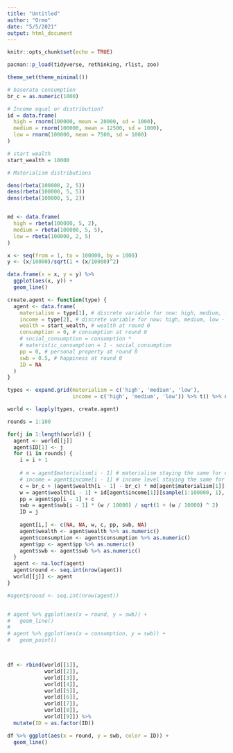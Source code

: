 ```yaml
---
title: "Untitled"
author: "Ormo"
date: "5/5/2021"
output: html_document
---
```


```r
knitr::opts_chunk$set(echo = TRUE)

pacman::p_load(tidyverse, rethinking, rlist, zoo)

theme_set(theme_minimal())
```


```r
# baserate consumption
br_c = as.numeric(1000)

# Income equal or distribution?
id = data.frame(
  high = rnorm(100000, mean = 20000, sd = 1000),
  medium = rnorm(100000, mean = 12500, sd = 1000),
  low = rnorm(100000, mean = 7500, sd = 1000)
)

# start wealth
start_wealth = 10000

# Materialism distributions

dens(rbeta(100000, 2, 5))
dens(rbeta(100000, 5, 5))
dens(rbeta(100000, 5, 2))


md <- data.frame(
  high = rbeta(100000, 5, 2),
  medium = rbeta(100000, 5, 5),
  low = rbeta(100000, 2, 5)
)

x <- seq(from = 1, to = 100000, by = 1000)
y <- (x/10000)/sqrt(1 + (x/10000)^2)

data.frame(x = x, y = y) %>% 
  ggplot(aes(x, y)) +
  geom_line()


```


```r
create.agent <- function(type) {
  agent <- data.frame(
    materialism = type[1], # discrete variable for now: high, medium, low - could be a distribution too
    income = type[2], # discrete variable for now: high, medium, low - could be a distribution too
    wealth = start_wealth, # wealth at round 0
    consumption = 0, # consumption at round 0
    # social_consumption = consumption *
    # materistic_consumption = 1 - social_consumption
    pp = 0, # personal property at round 0
    swb = 0.5, # happiness at round 0
    ID = NA
  )
}

```

```r
types <- expand.grid(materialism = c('high', 'medium', 'low'), 
                     income = c('high', 'medium', 'low')) %>% t() %>% data.frame()

world <- lapply(types, create.agent)

```



```r
rounds = 1:100

for(j in 1:length(world)) {
  agent <- world[[j]]
  agent$ID[1] <- j
  for (i in rounds) {
    i = i + 1
    
    # m = agent$materialism[i - 1] # materialism staying the same for each round
    # income = agent$income[i - 1] # income level staying the same for each round
    c = br_c + (agent$wealth[i - 1] - br_c) * md[agent$materialism[1]][sample(1:100000, 1), ] # consumption
    w = agent$wealth[i - 1] + id[agent$income[1]][sample(1:100000, 1), ] - c
    pp = agent$pp[i - 1] + c
    swb = agent$swb[i - 1] * (w / 10000) / sqrt(1 + (w / 10000) ^ 2)
    ID = j
    
    agent[i,] <- c(NA, NA, w, c, pp, swb, NA)
    agent$wealth <- agent$wealth %>% as.numeric()
    agent$consumption <- agent$consumption %>% as.numeric()
    agent$pp <- agent$pp %>% as.numeric()
    agent$swb <- agent$swb %>% as.numeric()
  }
  agent <- na.locf(agent)
  agent$round <- seq.int(nrow(agent))
  world[[j]] <- agent
}

```


```r
#agent$round <- seq.int(nrow(agent))


# agent %>% ggplot(aes(x = round, y = swb)) +
#   geom_line()
# 
# agent %>% ggplot(aes(x = consumption, y = swb)) +
#   geom_point()



df <- rbind(world[[1]], 
            world[[2]],
            world[[3]], 
            world[[4]],
            world[[5]], 
            world[[6]],
            world[[7]], 
            world[[8]],
            world[[9]]) %>% 
  mutate(ID = as.factor(ID))

df %>% ggplot(aes(x = round, y = swb, color = ID)) +
  geom_line()

```














